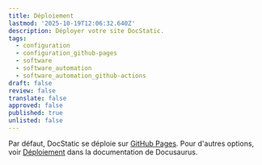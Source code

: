 ```yaml
---
title: Déploiement
lastmod: '2025-10-19T12:06:32.640Z'
description: Déployer votre site DocStatic.
tags:
  - configuration
  - configuration_github-pages
  - software
  - software_automation
  - software_automation_github-actions
draft: false
review: false
translate: false
approved: false
published: true
unlisted: false
---
```


Par défaut, DocStatic se déploie sur [GitHub Pages](https://docs.github.com/en/pages). Pour d'autres options, voir [Déploiement](https://docusaurus.io/fr/docs/deployment#deploying-to-github-pages) dans la documentation de Docusaurus.
